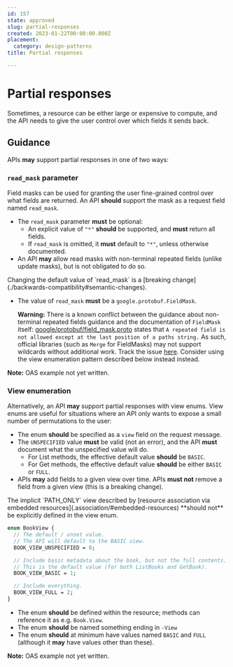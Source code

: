 ```yaml
---
id: 157
state: approved
slug: partial-responses
created: 2023-01-22T00:00:00.000Z
placement:
  category: design-patterns
title: Partial responses

--- 
```


# Partial responses

Sometimes, a resource can be either large or expensive to compute, and the API
needs to give the user control over which fields it sends back.

## Guidance

APIs **may** support partial responses in one of two ways:

### `read_mask` parameter

Field masks can be used for granting the user fine-grained control over what
fields are returned. An API **should** support the mask as a request field
named `read_mask`.

- The `read_mask` parameter **must** be optional:
  - An explicit value of `"*"` **should** be supported, and **must** return all
    fields.
  - If `read_mask` is omitted, it **must** default to `"*"`, unless otherwise
    documented.
- An API **may** allow read masks with non-terminal repeated fields (unlike
  update masks), but is not obligated to do so.

<Aside type="note" title="Note">
  Changing the default value of `read_mask` is a
  [breaking change](./backwards-compatibility#semantic-changes).
</Aside>


<Tabs>
  <TabItem label="Protocol Buffers">
  
  
  - The value of `read_mask` **must** be a `google.protobuf.FieldMask`.
  
    **Warning:** There is a known conflict between the guidance about
    non-terminal repeated fields guidance and the documentation of `FieldMask`
    itself:
    [google/protobuf/field_mask.proto](https://github.com/protocolbuffers/protobuf/blob/5e84a6169cf0f9716c9285c95c860bcb355dbdc1/src/google/protobuf/field_mask.proto#L85-L86)
    states that
    `A repeated field is not allowed except at the last position of a paths string.`
    As such, official libraries (such as `Merge` for FieldMasks) may not support
    wildcards without additional work. Track the issue
    [here](https://github.com/protocolbuffers/protobuf/issues/8547#issuecomment-2005180068).
    Consider using the view enumeration pattern described below instead instead.
  
  
  </TabItem>
  <TabItem label="OpenAPI 3.0">
  
  
  **Note:** OAS example not yet written.
  
  
  </TabItem>
</Tabs>
    

### View enumeration

Alternatively, an API **may** support partial responses with view enums. View
enums are useful for situations where an API only wants to expose a small
number of permutations to the user:

- The enum **should** be specified as a `view` field on the request message.
- The `UNSPECIFIED` value **must** be valid (not an error), and the API
  **must** document what the unspecified value will do.
  - For List methods, the effective default value **should** be `BASIC`.
  - For Get methods, the effective default value **should** be either `BASIC`
    or `FULL`.
- APIs **may** add fields to a given view over time. APIs **must not** remove a
  field from a given view (this is a breaking change).

<Aside type="note" title="Note">
  The implicit `PATH_ONLY` view described by
  [resource association via embedded resources](.association/#embedded-resources)
  **should not** be explicitly defined in the view enum.
</Aside>


<Tabs>
  <TabItem label="Protocol Buffers">
  
  
  ```proto
  enum BookView {
    // The default / unset value.
    // The API will default to the BASIC view.
    BOOK_VIEW_UNSPECIFIED = 0;
  
    // Include basic metadata about the book, but not the full contents.
    // This is the default value (for both ListBooks and GetBook).
    BOOK_VIEW_BASIC = 1;
  
    // Include everything.
    BOOK_VIEW_FULL = 2;
  }
  ```
  
  - The enum **should** be defined within the resource; methods can reference it
    as e.g. `Book.View`.
  - The enum **should** be named something ending in `-View`
  - The enum **should** at minimum have values named `BASIC` and `FULL` (although
    it **may** have values other than these).
  
  
  </TabItem>
  <TabItem label="OpenAPI 3.0">
  
  
  **Note:** OAS example not yet written.
  
  
  </TabItem>
</Tabs>
    
